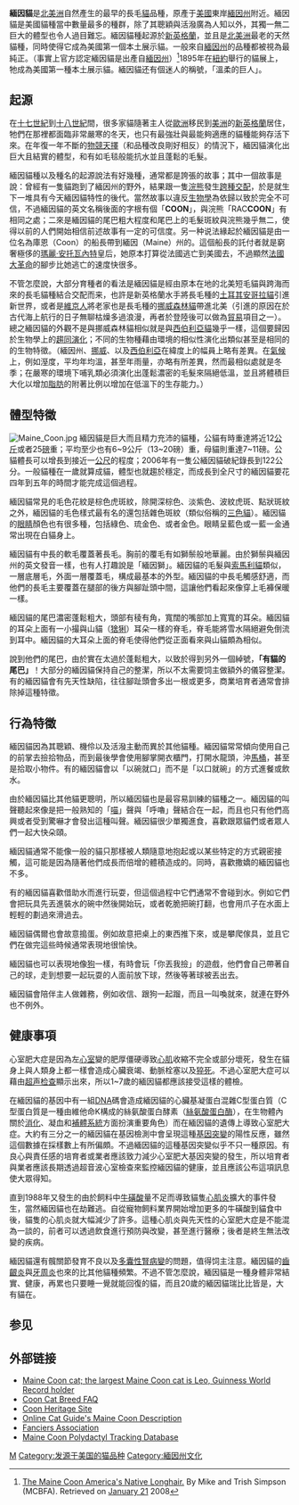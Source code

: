 {{Refimprove|time=2016-08-18T09:08:22+00:00}}
{{编修}}
{{Infobox cat breed
<!-- Put article text AFTER this infobox markup. -->
<!-- see http://en.wikipedia.org/wiki/Template:Infobox_cat_breed for more info.-->
| name          = 緬因貓
| image         = Maine Coon cat by Tomitheos.JPG
| imagecaption  = 在雪上行走的緬因貓
| altname       = Maine Coon<br />Coon Cat<br />Maine Cat<br />Maine Shag<br />Snowshoe Cat<br /> American Longhair<ref>{{cite web |url= http://books.google.co.uk/books?id=BjBWAAAAYAAJ&q=Early+names+for+it+included+the+Maine+Coon+Cat,+used+by+Frances+Simpson+in+1903,+and+the+American+Coon+Cat.+It+has+also+been+called+the+Maine+Cat,+the+Maine+Trick+Cat,+the+American+Longhair,+the+American+Forest+Cat,+the+American+Shag&dq=Early+names+for+it+included+the+Maine+Coon+Cat,+used+by+Frances+Simpson+in+1903,+and+the+American+Coon+Cat.+It+has+also+been+called+the+Maine+Cat,+the+Maine+Trick+Cat,+the+American+Longhair,+the+American+Forest+Cat,+the+American+Shag&hl=en&sa=X&ei=tXvsT5GpHYes0QXn25n6DA&redir_esc=y |title=Cat breeds of the world: a complete illustrated encyclopedia|page=90 |author=Desmond Morris|publisher=Viking|date= 10 May 1999 |accessdate=28 June 2012}}</ref>
| nickname      =
| country       = {{flagicon|US}} [[美國|美國]]
| notrecognized =
| extinct       =
| cfastd        = http://www.cfainc.org/breeds/standards/maine.html
| fifestd       = http://www.fifeweb.org/wp/breeds/std/mco_std.html
| ticastd=http://tica.org/public/breeds/mc/intro.php
| gccfstd       = http://www.kvasir.co.uk/gccfmaine.htm
| aacestd       = http://www.aaceinc.org/pages/breeds/mai.htm
| acfastd       = http://www.acfacats.com/maine_coon_standard.htm
| acfstd        = http://www.acf.asn.au/Standards/Maine_Coon.htm
| ccastd        =
| otherstd      =
| note          =
|}}
'''緬因貓'''是[[北美洲|北美洲]]自然產生的最早的長毛[[貓|貓]]品種，原產于[[美國|美國]]東岸[[緬因州|緬因州]]附近。緬因貓是美國貓種當中數量最多的種群，除了其聰穎與活潑廣為人知以外，其獨一無二巨大的體型也令人過目難忘。緬因貓種起源於[[新英格蘭|新英格蘭]]，並且是[[北美洲|北美洲]]最老的天然貓種，同時使得它成為美國第一個本土展示貓。一般來自[[緬因州|緬因州]]的品種都被視為最純正。（事實上官方認定緬因貓是出產自[[緬因州|緬因州]]）<ref>[http://www.mcbfa.org/Articles1.htm The Maine Coon America's Native Longhair.] By Mike and Trish Simpson (MCBFA). Retrieved on [[January_21|January 21]] 2008</ref>1895年在[[紐約|紐約]]舉行的貓展上，牠成為美國第一種本土展示貓。緬因貓还有個迷人的稱號，「溫柔的巨人」。

== 起源 ==
在[[十七世紀|十七世紀]]到[[十八世紀|十八世紀]]間，很多家貓隨著主人從[[歐洲|歐洲]]移民到[[美洲|美洲]]的[[新英格蘭|新英格蘭]]居住，牠們在那裡都面臨非常嚴寒的冬天，也只有最強壯與最能夠適應的貓種能夠存活下來。在年復一年不斷的[[物競天擇|物競天擇]]（和品種改良剛好相反）的情況下，緬因貓演化出巨大且結實的體型，和有如毛毯般能抗水並且蓬鬆的毛髮。

緬因貓種以及種名的起源說法有好幾種，通常都是誇張的故事；其中一個故事是說：曾經有一隻貓跑到了緬因州的野外，結果跟一隻[[浣熊|浣熊]]發生[[跨種交配|跨種交配]]，於是就生下一堆具有今天緬因貓特性的後代。當然故事以違反[[生物學|生物學]]為依歸以致於完全不可信，不過緬因貓的英文名稱後面的字根有個「'''COON'''」，與浣熊「RAC'''COON'''」有相同之處；二來是緬因貓的尾巴粗大程度和尾巴上的毛髮斑紋與浣熊幾乎無二，使得以前的人們開始相信前述故事有一定的可信度。另一种说法緣起於緬因貓是由一位名為庫恩（Coon）的船長帶到緬因（Maine）州的。這個船長的託付者就是窮奢極侈的[[瑪麗·安托瓦內特|瑪麗·安托瓦內特]]皇后，她原本打算從法國逃亡到美國去，不過顯然[[法國大革命|法國大革命]]的腳步比她逃亡的速度快很多。

不管怎麼說，大部分育種者的看法是緬因貓是經由原本在地的北美短毛貓與跨海而來的長毛貓種結合交配而来，也許是新英格蘭水手將長毛種的[[土耳其安哥拉貓|土耳其安哥拉貓]]引進新世界，或者是[[維京人|維京人]]將老家也是長毛種的[[挪威森林貓|挪威森林貓]]帶進北美（引進的原因在於古代海上航行的日子無聊枯燥多過浪漫，再者於登陸後可以做為[[貿易|貿易]]項目之一）。總之緬因貓的外觀不是與挪威森林貓相似就是與[[西伯利亞貓|西伯利亞貓]]幾乎一樣，這個要歸因於生物學上的[[趨同演化|趨同演化]]；不同的生物種藉由環境的相似性演化出類似甚至是相同的的生物特徵。（緬因州、[[挪威|挪威]]、以及[[西伯利亞|西伯利亞]]在緯度上的幅員上略有差異。在[[氣候|氣候]]上，例如溼度，平均年均溫，甚至年雨量，亦略有所差異，然而最相似處就是冬季；在嚴寒的環境下哺乳類必須演化出蓬鬆濃密的毛髮來隔絕低溫，並且將體積巨大化以增加[[脂肪|脂肪]]的附著比例以增加在低溫下的生存能力。）

== 體型特徵 ==
[[File:Maine_Coon.jpg|thumb]]
緬因貓是巨大而且精力充沛的貓種，公貓有時重達將近12[[公斤|公斤]]或者25[[磅|磅]]重；平均至少也有6~9公斤（13~20磅）重，母貓則重達7~11磅。公貓體長可以增長到接近一[[公尺|公尺]]的程度；2006年有一隻公緬因貓破紀錄長到122公分。一般貓種在一歲就算成貓，體型也就趨於穩定，而成長到全尺寸的緬因貓要花四年到五年的時間才能完成這個過程。

緬因貓常見的毛色花紋是棕色虎斑紋，除開深棕色、淡紫色、波紋虎斑、點狀斑紋之外，緬因貓的毛色樣式最有名的還包括雜色斑紋（類似俗稱的[[三色貓|三色貓]]）。緬因貓的[[眼睛|眼睛]]顏色也有很多種，包括綠色、琉金色、或者金色。眼睛呈藍色或一藍一金通常出現在白貓身上。

緬因貓有中長的軟毛覆蓋著長毛。胸前的覆毛有如獅鬃般地華麗。由於獅鬃與緬因州的英文發音一樣，也有人打趣說是「緬因獅」。緬因貓的毛髮與[[索馬利貓|索馬利貓]]類似，一層底層毛，外面一層覆蓋毛，構成最基本的外型。緬因貓的中長毛觸感舒適，而他們的長毛主要覆蓋在腿部的後方與腳趾頭中間，這讓他們看起來像穿上毛褲保暖一樣。

緬因貓的尾巴濃密蓬鬆粗大，頭部有稜有角，寬闊的嘴部加上寬寬的耳朵。緬因貓的耳朵上面有一小撮與山貓（[[猞猁|猞猁]]）耳朵一樣的脊毛，脊毛能將雪水隔絕避免倒流到耳中。緬因貓的大耳朵上面的脊毛使得他們從正面看來與山貓頗為相似。

說到他們的尾巴，由於實在太過於蓬鬆粗大，以致於得到另外一個綽號，'''「有貓的尾巴」'''！大部分的緬因貓保持自己的整潔，所以不太需要饲主做額外的儀容整潔。有的緬因貓會有先天性缺陷，往往腳趾頭會多出一根或更多，商業培育者通常會排除掉這種特徵。

== 行為特徵 ==
緬因貓因為其聰穎、機伶以及活潑主動而異於其他貓種。緬因貓常常傾向使用自己的前掌去撿拾物品，而到最後學會使用腳掌開衣櫃門，打開水龍頭，沖[[馬桶|馬桶]]，甚至是拾取小物件。有的緬因貓會以「以碗就口」而不是「以口就碗」的方式進餐或飲水。{{來源請求}}

由於緬因貓比其他貓更聰明，所以緬因貓也是最容易訓練的貓種之一。緬因貓的叫聲聽起來像是把一般熟知的「[[喵|喵]]」聲與「呼嚕」聲結合在一起，而且也只有他們高興或者受到驚嚇才會發出這種叫聲。緬因貓很少單獨進食，喜歡跟眾貓們或者眾人們一起大快朵頤。{{來源請求}}

緬因貓通常不能像一般的貓只那樣被人類隨意地抱起或以某些特定的方式親密接觸，這可能是因為隨著他們成長而倍增的體積造成的。同時，喜歡撒嬌的緬因貓也不多。{{來源請求}}

有的緬因貓喜歡借助水而進行玩耍，但這個過程中它們通常不會碰到水。例如它們會把玩具先丟進裝水的碗中然後開始玩，或者乾脆把碗打翻，也會用爪子在水面上輕輕的劃過來滑過去。

緬因貓偶爾也會故意搗蛋。例如故意把桌上的東西推下來，或是攀爬傢具，並且它們在做完這些時候通常表現地很愉快。

緬因貓也可以表現地像[[狗|狗]]一樣，有時會玩「你丟我撿」的遊戲，他們會自己帶著自己的球，走到想要一起玩耍的人面前放下球，然後等著球被丟出去。

緬因貓會陪伴主人做雜務，例如收信、跟狗一起蹓，而且一叫喚就來，就連在野外也不例外。

== 健康事項 ==
心室肥大症是因為左[[心室|心室]]變的肥厚僵硬導致[[心肌|心肌]]收縮不完全或部分壞死，發生在貓身上與人類身上都一樣會造成心臟衰竭、動脈栓塞以及[[猝死|猝死]]。不過心室肥大症可以藉由[[医学超声检查|超声检查]]顯示出來，所以1~7歲的緬因貓都應該接受這樣的體檢。

在緬因貓的基因中有一組[[DNA|DNA]]碼會造成緬因貓的心臟基凝蛋白混雜C型蛋白質（C型蛋白質是一種由維他命K構成的絲氨酸蛋白酵素（[[絲氨酸蛋白酶|絲氨酸蛋白酶]]），在生物體內關於[[消化|消化]]、凝血和[[補體系統|補體系統]]方面扮演重要角色）而在緬因貓的遺傳上導致心室肥大症。大約有三分之一的緬因貓在基因檢測中會呈現這種[[基因突變|基因突變]]的陽性反應，雖然這個數據在採樣數上有所偏頗。不過緬因貓的這種基因突變似乎不只一種原因。有良心與責任感的培育者或業者應該致力減少心室肥大基因突變的發生，所以培育者與業者應該長期透過超音波心室檢查來監控緬因貓的健康，並且應該公布這項訊息使大眾得知。

直到1988年又發生的由於飼料中[[牛磺酸|牛磺酸]]量不足而導致貓隻[[心肌炎|心肌炎]]擴大的事件發生，當然緬因貓也在劫難逃。自從寵物飼料業界開始增加更多的牛磺酸到貓食中後，貓隻的心肌炎就大幅減少了許多。這種心肌炎與先天性的心室肥大症是不能混為一談的，前者可以透過飲食進行預防與改變，甚至進行醫療；後者是終生無法改變的疾病。

緬因貓還有髖關節發育不良以及[[多囊性腎病變|多囊性腎病變]]的問題，值得饲主注意。緬因貓的[[齒齦炎|齒齦炎]]與[[牙周炎|牙周炎]]也來的比其他貓種頻繁。不過不管怎麼說，緬因貓是一種身體非常結實、健康，再累也只要睡一覺就能回復的貓，而且20歲的緬因貓瑞比比皆是，大有貓在。

== 参见 ==
{{reflist}}

== 外部链接 ==
{{commonscat|Maine Coon}}

* [http://www.verismocat.com/htmscripts/leo-guinness.htm|Biggest Maine Coon cat; the largest Maine Coon cat is Leo, Guinness World Record holder]{{Dead link|date=2018年7月 |bot=InternetArchiveBot |fix-attempted=yes }}
* [http://www.fanciers.com/breed-faqs/maine-coon-faq.html|Maine Coon Cat Breed FAQ]{{dead link|date=2018年4月 |bot=InternetArchiveBot |fix-attempted=yes }}
* [http://www.pawpeds.com/MCO/mchs/|Maine Coon Heritage Site]{{dead link|date=2018年4月 |bot=InternetArchiveBot |fix-attempted=yes }}
* [http://www.moggies.co.uk/breeds/maine.html|The Online Cat Guide's Maine Coon Description]{{dead link|date=2018年4月 |bot=InternetArchiveBot |fix-attempted=yes }}
* [http://www.cfainc.org/breeds/profiles/maine.html|Cat Fanciers Association]{{dead link|date=2018年4月 |bot=InternetArchiveBot |fix-attempted=yes }}
* [http://www.polytrak.net/|PolyTrak Maine Coon Polydactyl Tracking Database]{{dead link|date=2018年4月 |bot=InternetArchiveBot |fix-attempted=yes }}

{{家猫}}

[[Category:貓品種|M]]
[[Category:发源于美国的猫品种|Category:发源于美国的猫品种]]
[[Category:緬因州文化|Category:緬因州文化]]
